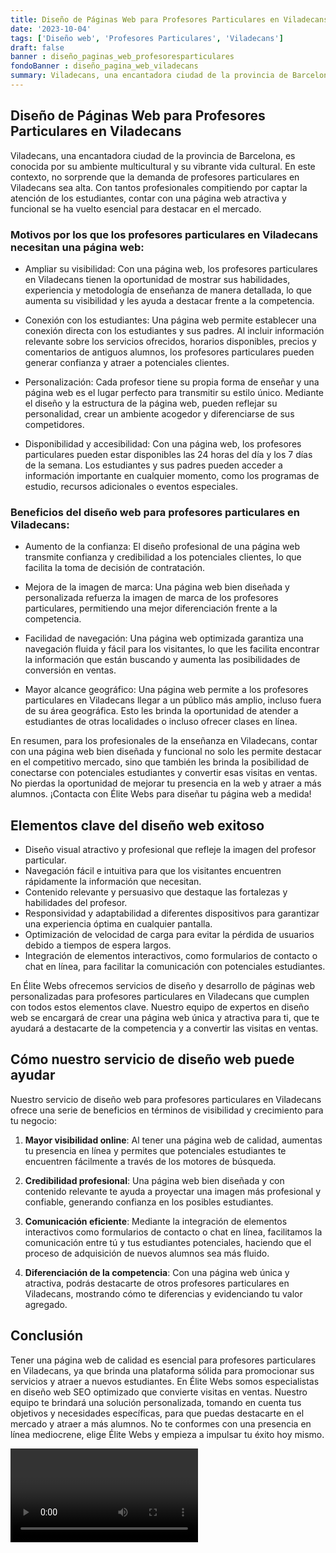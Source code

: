 ```yaml
---
title: Diseño de Páginas Web para Profesores Particulares en Viladecans
date: '2023-10-04'
tags: ['Diseño web', 'Profesores Particulares', 'Viladecans']
draft: false
banner : diseño_paginas_web_profesoresparticulares
fondoBanner : diseño_pagina_web_viladecans
summary: Viladecans, una encantadora ciudad de la provincia de Barcelona, es conocida por su ambiente multicultural y su vibrante vida cultural. En este contexto, no sorprende que la demanda de profesores particulares en Viladecans sea alta. Con tantos profesionales compitiendo por captar la atención de los estudiantes, contar con una página web atractiva y funcional se ha vuelto esencial para destacar en el mercado.
---
```


## Diseño de Páginas Web para Profesores Particulares en Viladecans

Viladecans, una encantadora ciudad de la provincia de Barcelona, es conocida por su ambiente multicultural y su vibrante vida cultural. En este contexto, no sorprende que la demanda de profesores particulares en Viladecans sea alta. Con tantos profesionales compitiendo por captar la atención de los estudiantes, contar con una página web atractiva y funcional se ha vuelto esencial para destacar en el mercado.

### Motivos por los que los profesores particulares en Viladecans necesitan una página web:

- Ampliar su visibilidad: Con una página web, los profesores particulares en Viladecans tienen la oportunidad de mostrar sus habilidades, experiencia y metodología de enseñanza de manera detallada, lo que aumenta su visibilidad y les ayuda a destacar frente a la competencia.

- Conexión con los estudiantes: Una página web permite establecer una conexión directa con los estudiantes y sus padres. Al incluir información relevante sobre los servicios ofrecidos, horarios disponibles, precios y comentarios de antiguos alumnos, los profesores particulares pueden generar confianza y atraer a potenciales clientes.

- Personalización: Cada profesor tiene su propia forma de enseñar y una página web es el lugar perfecto para transmitir su estilo único. Mediante el diseño y la estructura de la página web, pueden reflejar su personalidad, crear un ambiente acogedor y diferenciarse de sus competidores.

- Disponibilidad y accesibilidad: Con una página web, los profesores particulares pueden estar disponibles las 24 horas del día y los 7 días de la semana. Los estudiantes y sus padres pueden acceder a información importante en cualquier momento, como los programas de estudio, recursos adicionales o eventos especiales.

### Beneficios del diseño web para profesores particulares en Viladecans:

- Aumento de la confianza: El diseño profesional de una página web transmite confianza y credibilidad a los potenciales clientes, lo que facilita la toma de decisión de contratación.

- Mejora de la imagen de marca: Una página web bien diseñada y personalizada refuerza la imagen de marca de los profesores particulares, permitiendo una mejor diferenciación frente a la competencia.

- Facilidad de navegación: Una página web optimizada garantiza una navegación fluida y fácil para los visitantes, lo que les facilita encontrar la información que están buscando y aumenta las posibilidades de conversión en ventas.

- Mayor alcance geográfico: Una página web permite a los profesores particulares en Viladecans llegar a un público más amplio, incluso fuera de su área geográfica. Esto les brinda la oportunidad de atender a estudiantes de otras localidades o incluso ofrecer clases en línea.

En resumen, para los profesionales de la enseñanza en Viladecans, contar con una página web bien diseñada y funcional no solo les permite destacar en el competitivo mercado, sino que también les brinda la posibilidad de conectarse con potenciales estudiantes y convertir esas visitas en ventas. No pierdas la oportunidad de mejorar tu presencia en la web y atraer a más alumnos. ¡Contacta con Élite Webs para diseñar tu página web a medida!

<GifSeo />

<Cta />

## Elementos clave del diseño web exitoso

- Diseño visual atractivo y profesional que refleje la imagen del profesor particular.
- Navegación fácil e intuitiva para que los visitantes encuentren rápidamente la información que necesitan.
- Contenido relevante y persuasivo que destaque las fortalezas y habilidades del profesor.
- Responsividad y adaptabilidad a diferentes dispositivos para garantizar una experiencia óptima en cualquier pantalla.
- Optimización de velocidad de carga para evitar la pérdida de usuarios debido a tiempos de espera largos.
- Integración de elementos interactivos, como formularios de contacto o chat en línea, para facilitar la comunicación con potenciales estudiantes.

En Élite Webs ofrecemos servicios de diseño y desarrollo de páginas web personalizadas para profesores particulares en Viladecans que cumplen con todos estos elementos clave. Nuestro equipo de expertos en diseño web se encargará de crear una página web única y atractiva para ti, que te ayudará a destacarte de la competencia y a convertir las visitas en ventas.

## Cómo nuestro servicio de diseño web puede ayudar

Nuestro servicio de diseño web para profesores particulares en Viladecans ofrece una serie de beneficios en términos de visibilidad y crecimiento para tu negocio:

1. **Mayor visibilidad online**: Al tener una página web de calidad, aumentas tu presencia en línea y permites que potenciales estudiantes te encuentren fácilmente a través de los motores de búsqueda.

2. **Credibilidad profesional**: Una página web bien diseñada y con contenido relevante te ayuda a proyectar una imagen más profesional y confiable, generando confianza en los posibles estudiantes.

3. **Comunicación eficiente**: Mediante la integración de elementos interactivos como formularios de contacto o chat en línea, facilitamos la comunicación entre tú y tus estudiantes potenciales, haciendo que el proceso de adquisición de nuevos alumnos sea más fluido.

4. **Diferenciación de la competencia**: Con una página web única y atractiva, podrás destacarte de otros profesores particulares en Viladecans, mostrando cómo te diferencias y evidenciando tu valor agregado.

## Conclusión

Tener una página web de calidad es esencial para profesores particulares en Viladecans, ya que brinda una plataforma sólida para promocionar sus servicios y atraer a nuevos estudiantes. En Élite Webs somos especialistas en diseño web SEO optimizado que convierte visitas en ventas. Nuestro equipo te brindará una solución personalizada, tomando en cuenta tus objetivos y necesidades específicas, para que puedas destacarte en el mercado y atraer a más alumnos. No te conformes con una presencia en línea mediocrene, elige Élite Webs y empieza a impulsar tu éxito hoy mismo.

<Video />

<CtaBot job='Profesores Particulares' city='Viladecans'/>

<Gmaps query='Viladecans+españa+maps' />